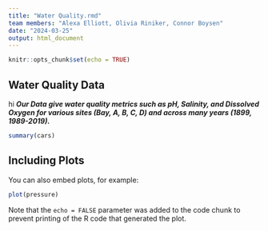 ```yaml
---
title: "Water Quality.rmd"
team members: "Alexa Elliott, Olivia Riniker, Connor Boysen"
date: "2024-03-25"
output: html_document
---
```


```r
knitr::opts_chunk$set(echo = TRUE)
```

## Water Quality Data
hi
***Our Data give water quality metrics such as pH, Salinity, and Dissolved Oxygen for various sites (Bay, A, B, C, D) and across many years (1899, 1989-2019).***

```r
summary(cars)
```

## Including Plots

You can also embed plots, for example:

```r
plot(pressure)
```

Note that the `echo = FALSE` parameter was added to the code chunk to prevent printing of the R code that generated the plot.
